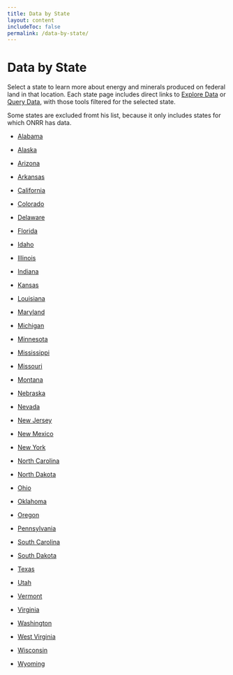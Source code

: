 ```yaml
---
title: Data by State
layout: content
includeToc: false
permalink: /data-by-state/
---
```



# Data by State

Select a state to learn more about energy and minerals produced on federal land in that location. Each state page includes direct links to [Explore Data](https://revenuedata.doi.gov/explore) or  [Query Data](https://revenuedata.doi.gov/query), with those tools filtered for the selected state.

Some states are excluded fromt his list, because it only includes states for which ONRR has data.


- [Alabama](https://revenuedata.doi.gov/explore/states/AL/)
- [Alaska](https://revenuedata.doi.gov/explore/states/AK/)
- [Arizona](https://revenuedata.doi.gov/explore/states/AZ/)
- [Arkansas](https://revenuedata.doi.gov/explore/states/AR/)
- [California](https://revenuedata.doi.gov/explore/states/CA/)
- [Colorado](https://revenuedata.doi.gov/explore/states/CO/)
- [Delaware](https://revenuedata.doi.gov/explore/states/DE/)
- [Florida](https://revenuedata.doi.gov/explore/states/FL/)
- [Idaho](https://revenuedata.doi.gov/explore/states/ID/)
- [Illinois](https://revenuedata.doi.gov/explore/states/IL/)

- [Indiana](https://revenuedata.doi.gov/explore/states/IN/)
- [Kansas](https://revenuedata.doi.gov/explore/states/KS/)
- [Louisiana](https://revenuedata.doi.gov/explore/states/LA/)
- [Maryland](https://revenuedata.doi.gov/explore/states/MD/)
- [Michigan](https://revenuedata.doi.gov/explore/states/MI/)
- [Minnesota](https://revenuedata.doi.gov/explore/states/MN/)
- [Mississippi](https://revenuedata.doi.gov/explore/states/MS/)
- [Missouri](https://revenuedata.doi.gov/explore/states/MO/)
- [Montana](https://revenuedata.doi.gov/explore/states/MT/)
- [Nebraska](https://revenuedata.doi.gov/explore/states/NE/)

- [Nevada](https://revenuedata.doi.gov/explore/states/NV/)
- [New Jersey](https://revenuedata.doi.gov/explore/states/NJ/)
- [New Mexico](https://revenuedata.doi.gov/explore/states/NM/)
- [New York](https://revenuedata.doi.gov/explore/states/NY/)
- [North Carolina](https://revenuedata.doi.gov/explore/states/NC/)
- [North Dakota](https://revenuedata.doi.gov/explore/states/ND/)
- [Ohio](https://revenuedata.doi.gov/explore/states/OH/)
- [Oklahoma](https://revenuedata.doi.gov/explore/states/OK/)
- [Oregon](https://revenuedata.doi.gov/explore/states/OR/)
- [Pennsylvania](https://revenuedata.doi.gov/explore/states/PA/)

- [South Carolina](https://revenuedata.doi.gov/explore/states/SC/)
- [South Dakota](https://revenuedata.doi.gov/explore/states/SD/)
- [Texas](https://revenuedata.doi.gov/explore/states/TX/)
- [Utah](https://revenuedata.doi.gov/explore/states/UT/)
- [Vermont](https://revenuedata.doi.gov/explore/states/VT/)
- [Virginia](https://revenuedata.doi.gov/explore/states/VA/)
- [Washington](https://revenuedata.doi.gov/explore/states/WA/)
- [West Virginia](https://revenuedata.doi.gov/explore/states/WV/)
- [Wisconsin](https://revenuedata.doi.gov/explore/states/WI/)
- [Wyoming](https://revenuedata.doi.gov/explore/states/WY/)